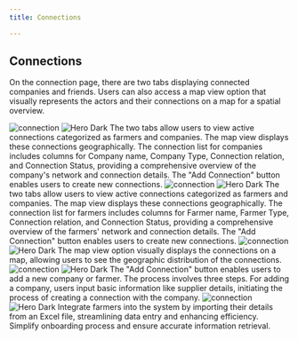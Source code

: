 ```yaml
---
title: Connections

---
```

## Connections
On the connection page, there are two tabs displaying connected companies and friends. Users can also access a map view option that visually represents the actors and their connections on a map for a spatial overview.


<Steps>
  <Step title="Connections - Company">
   <img
  className="block dark:hidden"
  src="/images/img/connection-list.png"
  alt="connection"
/>
<img
  className="hidden dark:block"
  src="/images/img/connection-list-b.png"
  alt="Hero Dark"
/>
    The two tabs allow users to view active connections categorized as farmers and companies. The map view displays these connections geographically. The connection list for companies includes columns for Company name, Company Type, Connection relation, and Connection Status, providing a comprehensive overview of the company's network and connection details. The "Add Connection" button enables users to create new connections.
  </Step>
  <Step title="Connections - Farmers">
     <img
  className="block dark:hidden"
  src="/images/img/connection-list.png"
  alt="connection"
/>
<img
  className="hidden dark:block"
  src="/images/img/connection-list-b.png"
  alt="Hero Dark"
/>
    The two tabs allow users to view active connections categorized as farmers and companies. The map view displays these connections geographically. The connection list for farmers includes columns for Farmer name, Farmer Type, Connection relation, and Connection Status, providing a comprehensive overview of the farmers' network and connection details. The "Add Connection" button enables users to create new connections.
  </Step>


<Step title="Connections - Map report">
   <img
  className="block dark:hidden"
  src="/images/img/connections.png"
  alt="connection"
/>
<img
  className="hidden dark:block"
  src="/images/img/connections-b.png"
  alt="Hero Dark"
/>
    The map view option visually displays the connections on a map, allowing users to see the geographic distribution of the connections.
  </Step>


<Step title="Connections - Add connection">
   <img
  className="block dark:hidden"
  src="/images/img/addconnection.png"
  alt="connection"
/>
<img
  className="hidden dark:block"
  src="/images/img/addconnection-b.png"
  alt="Hero Dark"
/>
    The "Add Connection" button enables users to add a new company or farmer. The process involves three steps. For adding a company, users input basic information like supplier details, initiating the process of creating a connection with the company.
  </Step>



<Step title="Manage farmers">
   <img
  className="block dark:hidden"
  src="/images/hero-dark.svg"
  alt="connection"
/>
<img
  className="hidden dark:block"
  src="/images/hero-dark.svg"
  alt="Hero Dark"
/>
    Integrate farmers into the system by importing their details from an Excel file, streamlining data entry and enhancing efficiency. Simplify onboarding process and ensure accurate information retrieval.
  </Step>
</Steps>







